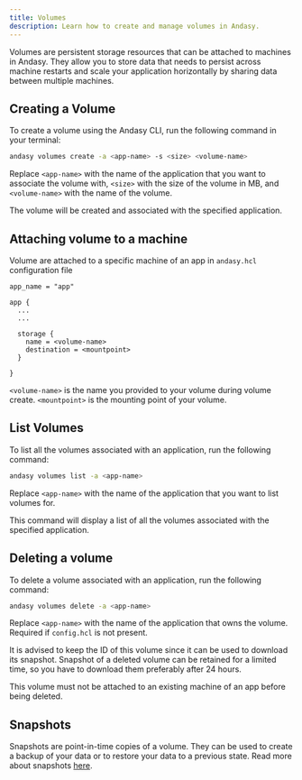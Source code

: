 ```yaml
---
title: Volumes
description: Learn how to create and manage volumes in Andasy.
---
```


Volumes are persistent storage resources that can be attached to machines in Andasy. They allow you to store data that needs to persist across machine restarts and scale your application horizontally by sharing data between multiple machines.

## Creating a Volume

To create a volume using the Andasy CLI, run the following command in your terminal:

```bash
andasy volumes create -a <app-name> -s <size> <volume-name>
```

Replace `<app-name>` with the name of the application that you want to associate the volume with, `<size>` with the size of the volume in MB, and `<volume-name>` with the name of the volume.

The volume will be created and associated with the specified application.

## Attaching volume to a machine

Volume are attached to a specific machine of an app in `andasy.hcl` configuration file
```
app_name = "app"

app {
  ...
  ...

  storage {
    name = <volume-name>
    destination = <mountpoint>
  }

}
```

`<volume-name>` is the name you provided to your volume during volume create. `<mountpoint>` is the mounting point of your volume.

## List Volumes

To list all the volumes associated with an application, run the following command:

```bash
andasy volumes list -a <app-name>
```

Replace `<app-name>` with the name of the application that you want to list volumes for.

This command will display a list of all the volumes associated with the specified application.

## Deleting a volume

To delete a volume associated with an application, run the following command:

```bash
andasy volumes delete -a <app-name>
```
Replace `<app-name>` with the name of the application that owns the volume. Required if `config.hcl` is not present.

It is advised to keep the ID of this volume since it can be used to download its snapshot. Snapshot of a deleted volume can be retained for a limited time,
so you have to download them preferably after 24 hours.

<Note type="warning" title="Warning">
This volume must not be attached to an existing machine of an app before being deleted.
</Note>

## Snapshots

Snapshots are point-in-time copies of a volume. They can be used to create a backup of your data or to restore your data to a previous state. Read more about snapshots [here](/docs/services/snapshots).

